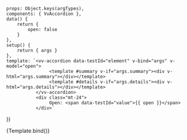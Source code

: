
<Meta
	title="Components/Accordion"
	component={VvAccordion}
	args={defaultArgs}
	argTypes={argTypes}
/>

	props: Object.keys(argTypes),
	components: { VvAccordion },
	data() {
		return {
			open: false
		}
	},
	setup() {
		return { args }
	},
	template: `<vv-accordion data-testId="element" v-bind="args" v-model="open">
					<template #summary v-if="args.summary"><div v-html="args.summary"></div></template>
					<template #details v-if="args.details"><div v-html="args.details"></div></template>
			   </vv-accordion>
			   <div class="mt-24">
					Open: <span data-testId="value">{{ open }}</span>
			   </div>`
})

<Canvas>
	<Story name="Default" play={defaultTest}>
		{Template.bind()}
	</Story>
</Canvas>
